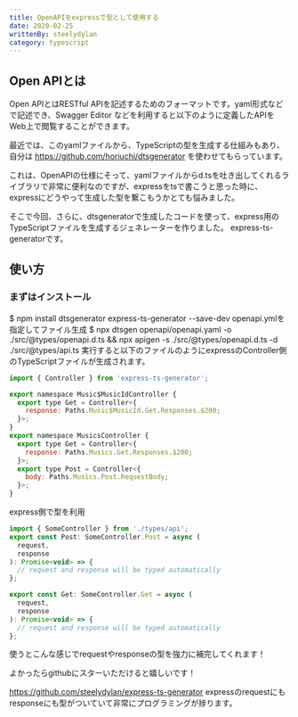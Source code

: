 ```yaml
---
title: OpenAPIをexpressで型として使用する
date: 2020-02-25
writtenBy: steelydylan
category: typescript
---
```


## Open APIとは
Open APIとはRESTful APIを記述するためのフォーマットです。yaml形式などで記述でき、Swagger Editor などを利用すると以下のように定義したAPIをWeb上で閲覧することができます。


最近では、このyamlファイルから、TypeScriptの型を生成する仕組みもあり、自分は https://github.com/horiuchi/dtsgenerator を使わせてもらっています。

これは、OpenAPIの仕様にそって、yamlファイルからd.tsを吐き出してくれるライブラリで非常に便利なのですが、expressをtsで書こうと思った時に、expressにどうやって生成した型を繋こもうかとても悩みました。

そこで今回、さらに、dtsgeneratorで生成したコードを使って、express用のTypeScriptファイルを生成するジェネレーターを作りました。
express-ts-generatorです。

## 使い方
### まずはインストール
$ npm install dtsgenerator express-ts-generator --save-dev
openapi.ymlを指定してファイル生成
$ npx dtsgen openapi/openapi.yaml -o ./src/@types/openapi.d.ts && npx apigen -s ./src/@types/openapi.d.ts -d ./src/@types/api.ts
実行すると以下のファイルのようにexpressのController側のTypeScriptファイルが生成されます。

```js
import { Controller } from 'express-ts-generator';

export namespace Music$MusicIdController {
  export type Get = Controller<{
    response: Paths.Music$MusicId.Get.Responses.$200;
  }>;
}
export namespace MusicsController {
  export type Get = Controller<{
    response: Paths.Musics.Get.Responses.$200;
  }>;
  export type Post = Controller<{
    body: Paths.Musics.Post.RequestBody;
  }>;
}
```
express側で型を利用

```js
import { SomeController } from './types/api';
export const Post: SomeController.Post = async (
  request,
  response
): Promise<void> => {
  // request and response will be typed automatically
};

export const Get: SomeController.Get = async (
  request,
  response
): Promise<void> => {
  // request and response will be typed automatically
};
```
使うとこんな感じでrequestやresponseの型を強力に補完してくれます！


よかったらgithubにスターいただけると嬉しいです！

https://github.com/steelydylan/express-ts-generator
expressのrequestにもresponseにも型がついていて非常にプログラミングが捗ります。